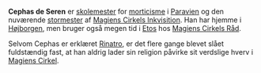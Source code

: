 {{title:Cephas de Seren}}
{{author:Laura Holmegaard}}
{{timestamp:2009-10-24T16:21:42Z}}
{{copyright:Cephas de Seren}}
'''Cephas de Seren''' er [[skolemester]] for [[morticisme]] i [[Paravien]] og den nuværende [[stormester (gejstlig)|stormester]] af [[Magiens Cirkels Inkvisition]]. Han har hjemme i [[Højborgen]], men bruger også megen tid i [[Etos]] hos [[Magiens Cirkels Råd]].

Selvom Cephas er erklæret [[Rina]]tro, er det flere gange blevet slået fuldstændig fast, at han aldrig lader sin religion påvirke sit verdslige hverv i [[Magiens Cirkel]].